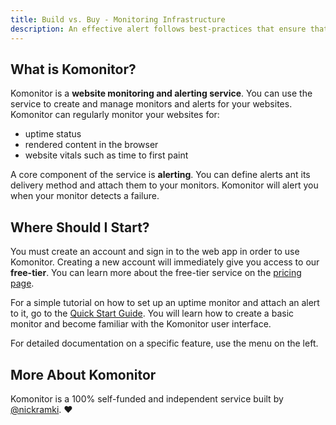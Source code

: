 ```yaml
---
title: Build vs. Buy - Monitoring Infrastructure
description: An effective alert follows best-practices that ensure that they provide value into the systems they alert for. Effective alerts should not create unnecessary work and toil for product owners.
---
```


## What is Komonitor?

Komonitor is a **website monitoring and alerting service**. You can use the service to create and manage monitors and alerts for your websites.
Komonitor can regularly monitor your websites for:

- uptime status
- rendered content in the browser
- website vitals such as time to first paint

A core component of the service is **alerting**. You can define alerts ant its delivery method and attach them to your monitors. Komonitor will alert you when your
monitor detects a failure.

## Where Should I Start?

You must create an account and sign in to the web app in order to use Komonitor. Creating a new account will immediately give you access to our **free-tier**.
You can learn more about the free-tier service on the [pricing page](/pricing).

For a simple tutorial on how to set up an uptime monitor and attach an alert to it, go to the [Quick Start Guide](/docs/getting-started/quick-start). You will
learn how to create a basic monitor and become familiar with the Komonitor user interface.

For detailed documentation on a specific feature, use the menu on the left.

## More About Komonitor

Komonitor is a 100% self-funded and independent service built by [@nickramki](https://twitter.com/nickramki). ❤️
